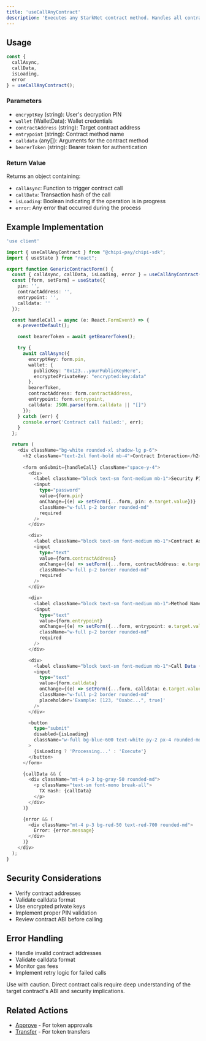 ```yaml
---
title: 'useCallAnyContract'
description: 'Executes any StarkNet contract method. Handles all contract interactions not covered by specific hooks.'
---
```



## Usage

```typescript
const { 
  callAsync, 
  callData, 
  isLoading, 
  error 
} = useCallAnyContract();
```

### Parameters

- `encryptKey` (string): User's decryption PIN
- `wallet` (WalletData): Wallet credentials
- `contractAddress` (string): Target contract address
- `entrypoint` (string): Contract method name
- `calldata` (any[]): Arguments for the contract method
- `bearerToken` (string): Bearer token for authentication

### Return Value

Returns an object containing:

- `callAsync`: Function to trigger contract call
- `callData`: Transaction hash of the call
- `isLoading`: Boolean indicating if the operation is in progress
- `error`: Any error that occurred during the process

## Example Implementation

```typescript
'use client'

import { useCallAnyContract } from "@chipi-pay/chipi-sdk";
import { useState } from "react";

export function GenericContractForm() {
  const { callAsync, callData, isLoading, error } = useCallAnyContract();
  const [form, setForm] = useState({
    pin: '',
    contractAddress: '',
    entrypoint: '',
    calldata: ''
  });

  const handleCall = async (e: React.FormEvent) => {
    e.preventDefault();

    const bearerToken = await getBearerToken();

    try {
      await callAsync({
        encryptKey: form.pin,
        wallet: {
          publicKey: "0x123...yourPublicKeyHere",
          encryptedPrivateKey: "encrypted:key:data"
        },
        bearerToken,
        contractAddress: form.contractAddress,
        entrypoint: form.entrypoint,
        calldata: JSON.parse(form.calldata || "[]")
      });
    } catch (err) {
      console.error('Contract call failed:', err);
    }
  };

  return (
    <div className="bg-white rounded-xl shadow-lg p-6">
      <h2 className="text-2xl font-bold mb-4">Contract Interaction</h2>
      
      <form onSubmit={handleCall} className="space-y-4">
        <div>
          <label className="block text-sm font-medium mb-1">Security PIN</label>
          <input
            type="password"
            value={form.pin}
            onChange={(e) => setForm({...form, pin: e.target.value})}
            className="w-full p-2 border rounded-md"
            required
          />
        </div>

        <div>
          <label className="block text-sm font-medium mb-1">Contract Address</label>
          <input
            type="text"
            value={form.contractAddress}
            onChange={(e) => setForm({...form, contractAddress: e.target.value})}
            className="w-full p-2 border rounded-md"
            required
          />
        </div>

        <div>
          <label className="block text-sm font-medium mb-1">Method Name</label>
          <input
            type="text"
            value={form.entrypoint}
            onChange={(e) => setForm({...form, entrypoint: e.target.value})}
            className="w-full p-2 border rounded-md"
            required
          />
        </div>

        <div>
          <label className="block text-sm font-medium mb-1">Call Data (JSON array)</label>
          <input
            type="text"
            value={form.calldata}
            onChange={(e) => setForm({...form, calldata: e.target.value})}
            className="w-full p-2 border rounded-md"
            placeholder='Example: [123, "0xabc...", true]'
          />
        </div>

        <button 
          type="submit" 
          disabled={isLoading}
          className="w-full bg-blue-600 text-white py-2 px-4 rounded-md hover:bg-blue-700 disabled:bg-gray-400"
        >
          {isLoading ? 'Processing...' : 'Execute'}
        </button>
      </form>

      {callData && (
        <div className="mt-4 p-3 bg-gray-50 rounded-md">
          <p className="text-sm font-mono break-all">
            TX Hash: {callData}
          </p>
        </div>
      )}

      {error && (
        <div className="mt-4 p-3 bg-red-50 text-red-700 rounded-md">
          Error: {error.message}
        </div>
      )}
    </div>
  );
}
```

## Security Considerations

- Verify contract addresses
- Validate calldata format
- Use encrypted private keys
- Implement proper PIN validation
- Review contract ABI before calling

## Error Handling

- Handle invalid contract addresses
- Validate calldata format
- Monitor gas fees
- Implement retry logic for failed calls

<Warning>
  Use with caution. Direct contract calls require deep understanding of the target contract's ABI and security implications.
</Warning>

## Related Actions

- [Approve](/api-reference/hooks/use-approve) - For token approvals
- [Transfer](/api-reference/hooks/use-transfer) - For token transfers 